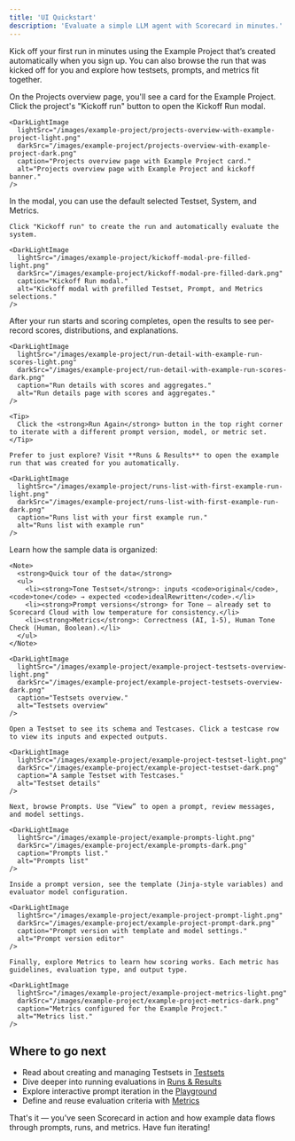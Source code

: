 ```yaml
---
title: 'UI Quickstart'
description: 'Evaluate a simple LLM agent with Scorecard in minutes.'
---
```



Kick off your first run in minutes using the Example Project that’s created automatically when you sign up. You can also browse the run that was kicked off for you and explore how testsets, prompts, and metrics fit together.

<Steps>
  <Step title="Find the Example Project and open Kickoff Run">
    On the Projects overview page, you'll see a card for the Example Project. Click the project's "Kickoff run" button to open the Kickoff Run modal.

    <DarkLightImage
      lightSrc="/images/example-project/projects-overview-with-example-project-light.png"
      darkSrc="/images/example-project/projects-overview-with-example-project-dark.png"
      caption="Projects overview page with Example Project card."
      alt="Projects overview page with Example Project and kickoff banner."
    />
  </Step>

  <Step title="Kick off your first run">
    In the modal, you can use the default selected Testset, System, and Metrics.

    Click "Kickoff run" to create the run and automatically evaluate the system.

    <DarkLightImage
      lightSrc="/images/example-project/kickoff-modal-pre-filled-light.png"
      darkSrc="/images/example-project/kickoff-modal-pre-filled-dark.png"
      caption="Kickoff Run modal."
      alt="Kickoff modal with prefilled Testset, Prompt, and Metrics selections."
    />
  </Step>

  <Step title="View results">
    After your run starts and scoring completes, open the results to see per-record scores, distributions, and explanations.

    <DarkLightImage
      lightSrc="/images/example-project/run-detail-with-example-run-scores-light.png"
      darkSrc="/images/example-project/run-detail-with-example-run-scores-dark.png"
      caption="Run details with scores and aggregates."
      alt="Run details page with scores and aggregates."
    />

    <Tip>
      Click the <strong>Run Again</strong> button in the top right corner to iterate with a different prompt version, model, or metric set.
    </Tip>

    Prefer to just explore? Visit **Runs & Results** to open the example run that was created for you automatically.

    <DarkLightImage
      lightSrc="/images/example-project/runs-list-with-first-example-run-light.png"
      darkSrc="/images/example-project/runs-list-with-first-example-run-dark.png"
      caption="Runs list with your first example run."
      alt="Runs list with example run"
    />
  </Step>

  <Step title="Browse the Example Project">
    Learn how the sample data is organized:
    
    <Note>
      <strong>Quick tour of the data</strong>
      <ul>
        <li><strong>Tone Testset</strong>: inputs <code>original</code>, <code>tone</code> → expected <code>idealRewritten</code>.</li>
        <li><strong>Prompt versions</strong> for Tone — already set to Scorecard Cloud with low temperature for consistency.</li>
        <li><strong>Metrics</strong>: Correctness (AI, 1-5), Human Tone Check (Human, Boolean).</li>
      </ul>
    </Note>
    
    <DarkLightImage
      lightSrc="/images/example-project/example-project-testsets-overview-light.png"
      darkSrc="/images/example-project/example-project-testsets-overview-dark.png"
      caption="Testsets overview."
      alt="Testsets overview"
    />

    Open a Testset to see its schema and Testcases. Click a testcase row to view its inputs and expected outputs.

    <DarkLightImage
      lightSrc="/images/example-project/example-project-testset-light.png"
      darkSrc="/images/example-project/example-project-testset-dark.png"
      caption="A sample Testset with Testcases."
      alt="Testset details"
    />

    Next, browse Prompts. Use “View” to open a prompt, review messages, and model settings.

    <DarkLightImage
      lightSrc="/images/example-project/example-prompts-light.png"
      darkSrc="/images/example-project/example-prompts-dark.png"
      caption="Prompts list."
      alt="Prompts list"
    />

    Inside a prompt version, see the template (Jinja-style variables) and evaluator model configuration.

    <DarkLightImage
      lightSrc="/images/example-project/example-project-prompt-light.png"
      darkSrc="/images/example-project/example-project-prompt-dark.png"
      caption="Prompt version with template and model settings."
      alt="Prompt version editor"
    />

    Finally, explore Metrics to learn how scoring works. Each metric has guidelines, evaluation type, and output type.

    <DarkLightImage
      lightSrc="/images/example-project/example-project-metrics-light.png"
      darkSrc="/images/example-project/example-project-metrics-dark.png"
      caption="Metrics configured for the Example Project."
      alt="Metrics list."
    />
  </Step>
</Steps>

## Where to go next

- Read about creating and managing Testsets in [Testsets](/features/testsets)
- Dive deeper into running evaluations in [Runs & Results](/features/runs)
- Explore interactive prompt iteration in the [Playground](/features/playground)
- Define and reuse evaluation criteria with [Metrics](/intro/metrics-quickstart)

That's it — you've seen Scorecard in action and how example data flows through prompts, runs, and metrics. Have fun iterating!